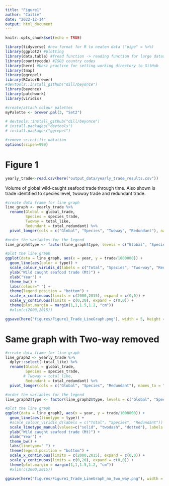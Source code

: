 ```yaml
---
title: "Figure1"
author: "Caitie"
date: "2022-12-14"
output: html_document
---
```


```r
knitr::opts_chunk$set(echo = TRUE)
```


```r
library(tidyverse) #new format for R to neaten data ("pipe" = %>%)
library(ggplot2) #plotting
library(data.table) #fread function -> reading function for large datasets
library(countrycode) #ISO3 country codes
library(here) #best practice for setting working directory to GitHub
library(tmap)
library(ggrepel)
library(RColorBrewer)
#devtools::install_github("dill/beyonce")
library(beyonce)
library(patchwork)
library(viridis)

#create/attach colour palettes
myPalette <- brewer.pal(3, "Set2") 

# devtools::install_github("dill/beyonce")
# install.packages("devtools")
# install.packages("ggrepel")

#remove scientific notation
options(scipen=999)
```

# Figure 1

```r
yearly_trade<-read.csv(here("output_data/yearly_trade_results.csv"))
```


Volume of global wild-caught seafood trade through time. Also shown is trade identified to species level, twoway trade and redundant trade.
```r
#create data frame for line graph
line_graph <- yearly_trade %>% 
  rename(Global = global_trade, 
         Species = species_trade, 
         Twoway = total_like, 
         Redundant = total_redundant) %>% 
  pivot_longer(cols = c("Global", "Species", "Twoway", "Redundant"), names_to = "type", values_to = "trade") #this changes the data frame format from wide to long (columns to rows)

#order the variables for the legend
line_graph$type <- factor(line_graph$type, levels = c("Global", "Species", "Twoway", "Redundant"))

#plot the line graph
ggplot(data = line_graph, aes(x = year, y = trade/1000000)) +
  geom_line(aes(color = type)) +
  scale_colour_viridis_d(labels = c("Total", "Species", "Two-way", "Redundant")) +
  ylab("Wild caught seafood trade (Mt)") +
  xlab("Year") +
  theme_bw() +
  labs(colour=" ") +
  theme(legend.position = "bottom") +
  scale_x_continuous(limits = c(2000,2015), expand = c(0,0)) +
  scale_y_continuous(limits = c(0,20), expand = c(0,0)) +
  theme(plot.margin = margin(1,1,1.5,1.2, "cm"))
  #xlim(c(2000,2015))

```

```r
ggsave(here("figures/Figure1_Trade_LineGraph.png"), width = 5, height = 4, dpi = 600)
```


# Same graph with Two-way removed

```r
#create data frame for line graph
line_graph2 <- yearly_trade %>% 
  dplyr::select(-total_like) %>% 
  rename(Global = global_trade, 
         Species = species_trade, 
        # Twoway = total_like, 
         Redundant = total_redundant) %>% 
  pivot_longer(cols = c("Global", "Species", "Redundant"), names_to = "type", values_to = "trade") #this changes the data frame format from wide to long (columns to rows)

#order the variables for the legend
line_graph2$type <- factor(line_graph2$type, levels = c("Global", "Species", "Redundant"))

#plot the line graph
ggplot(data = line_graph2, aes(x = year, y = trade/1000000)) +
  geom_line(aes(linetype = type)) +
  #scale_colour_viridis_d(labels = c("Total", "Species", "Redundant")) +
  scale_linetype_manual(values=c("solid", "twodash", "dotted"), labels = c("Total", "Species", "Redundant"))+
  ylab("Wild caught seafood trade (Mt)") +
  xlab("Year") +
  theme_bw() +
  labs(linetype=" ") +
  theme(legend.position = "bottom") +
  scale_x_continuous(limits = c(2000,2015), expand = c(0,0)) +
  scale_y_continuous(limits = c(0,20), expand = c(0,0)) +
  theme(plot.margin = margin(1,1,1.5,1.2, "cm"))
  #xlim(c(2000,2015))

```

```r
ggsave(here("figures/Figure1_Trade_LineGraph_no_two_way.png"), width = 5, height = 4, dpi = 600)
```